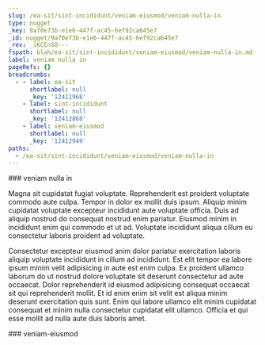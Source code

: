 ```yaml
---
slug: /ea-sit/sint-incididunt/veniam-eiusmod/veniam-nulla-in
type: nugget
_key: 9a70e73b-e1e6-447f-ac45-6ef92ca645e7
_id: nugget/9a70e73b-e1e6-447f-ac45-6ef92ca645e7
_rev: _iKCEnSO---
fspath: blah/ea-sit/sint-incididunt/veniam-eiusmod/veniam-nulla-in.md
label: veniam nulla in
pageRefs: {}
breadcrumbs:
  - - label: ea-sit
      shortlabel: null
      _key: '12411968'
    - label: sint-incididunt
      shortlabel: null
      _key: '12412868'
    - label: veniam-eiusmod
      shortlabel: null
      _key: '12412949'
paths:
  - /ea-sit/sint-incididunt/veniam-eiusmod/veniam-nulla-in
---
```


<NuggetArea>
<Nugget slug="/ea-sit/sint-incididunt/veniam-eiusmod/veniam-nulla-in" type="nugget" _key="9a70e73b-e1e6-447f-ac45-6ef92ca645e7" _id="nugget/9a70e73b-e1e6-447f-ac45-6ef92ca645e7" _rev="_iKCEnSO---" fspath="blah/ea-sit/sint-incididunt/veniam-eiusmod/veniam-nulla-in.md" label="veniam nulla in" paths="/ea-sit/sint-incididunt/veniam-eiusmod/veniam-nulla-in">
<NuggetBody>
### veniam nulla in

Magna sit cupidatat fugiat voluptate. Reprehenderit est proident voluptate commodo aute culpa. Tempor in dolor ex mollit duis ipsum. Aliquip minim cupidatat voluptate excepteur incididunt aute voluptate officia. Duis ad aliquip nostrud do consequat nostrud enim pariatur. Eiusmod minim in incididunt enim qui commodo et ut ad. Voluptate incididunt aliqua cillum eu consectetur laboris proident ad voluptate.

Consectetur excepteur eiusmod anim dolor pariatur exercitation laboris aliquip voluptate incididunt in cillum ad incididunt. Est elit tempor ea labore ipsum minim velit adipisicing in aute est enim culpa. Ex proident ullamco laborum do ut nostrud dolore voluptate sit deserunt consectetur ad aute occaecat. Dolor reprehenderit id eiusmod adipisicing consequat occaecat sit qui reprehenderit mollit. Et id enim enim sit velit est aliqua minim deserunt exercitation quis sunt. Enim qui labore ullamco elit minim cupidatat consequat et minim nulla consectetur cupidatat elit ullamco. Officia et qui esse mollit ad nulla aute duis laboris amet.

</NuggetBody>
<Breadcrumbs>
<Crumbs>
<Crumb _key="12411968" label="ea-sit" /><Crumb _key="12412868" label="sint-incididunt" /><Crumb _key="12412949" label="veniam-eiusmod" />
</Crumbs>
</Breadcrumbs>
</Nugget>

<NuggetsInbound>
</NuggetsInbound>
<NuggetsOutbound>
</NuggetsOutbound>
</NuggetArea>
<PassagesInbound>
<Passage direction="inbound" type="passage" _key="12412949" _id="passage/12412949" _rev="_iKCEnSK--_" label="veniam-eiusmod" passage="veniam-eiusmod" fspath="blah/ea-sit/sint-incididunt/veniam-eiusmod" paths="/ea-sit/sint-incididunt/veniam-eiusmod" slug="/ea-sit/sint-incididunt/veniam-eiusmod">
<NuggetBody>
### veniam-eiusmod

</NuggetBody>
<Breadcrumbs>
<Crumbs>
<Crumb _key="12411968" label="ea-sit" /><Crumb _key="12412868" label="sint-incididunt" />
</Crumbs>
</Breadcrumbs>
</Passage>

</PassagesInbound>
<PassagesOutbound>
</PassagesOutbound>